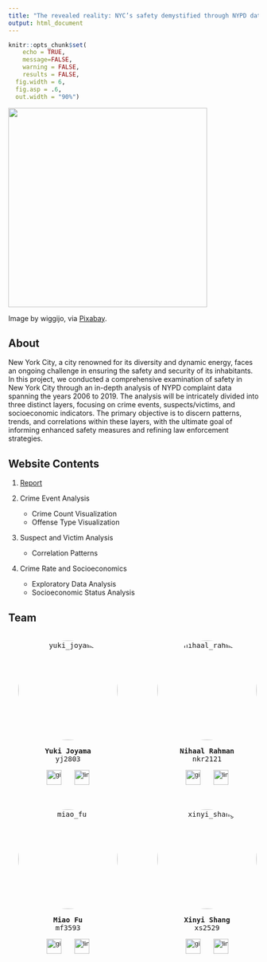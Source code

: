 ```yaml
---
title: "The revealed reality: NYC’s safety demystified through NYPD data"
output: html_document
---
```


```r

knitr::opts_chunk$set(
	echo = TRUE,
	message=FALSE,
	warning = FALSE,
	results = FALSE,
  fig.width = 6,
  fig.asp = .6,
  out.width = "90%")
```

![ ](image/new_york.jpg){height=400}

Image by wiggijo, via <a href="https://pixabay.com/photos/usa-manhattan-contrasts-new-york-1777986/">Pixabay</a>.


## About

New York City, a city renowned for its diversity and dynamic energy, faces an ongoing challenge in ensuring the safety and security of its inhabitants. In this project, we conducted a comprehensive examination of safety in New York City through an in-depth analysis of NYPD complaint data spanning the years 2006 to 2019. The analysis will be intricately divided into three distinct layers, focusing on crime events, suspects/victims, and socioeconomic indicators. The primary objective is to discern patterns, trends, and correlations within these layers, with the ultimate goal of informing enhanced safety measures and refining law enforcement strategies.

## Website Contents

1. [Report](Report.html)

2. Crime Event Analysis
   - Crime Count Visualization
   - Offense Type Visualization

3. Suspect and Victim Analysis
   - Correlation Patterns

4. Crime Rate and Socioeconomics
   - Exploratory Data Analysis
   - Socioeconomic Status Analysis

## Team

<style>
  /* Remove the default focus outline for keyboard users */
  a img:focus-visible {
    outline: none;
  }
</style>

<pre>

<div style="display: flex; flex-wrap: nowrap; overflow-x: auto; white-space: nowrap;">
  <div style="flex: 0 0 auto; margin-left: 20px; margin-right: 80px; text-align: center;">
    <img src="image/yuki_joyama_b.jpeg" alt="yuki_joyama" style="width: 200px; height: 200px; object-fit: cover; object-position: center center; border-radius: 50%;"><p>
    <p><strong>Yuki Joyama</strong><br>yj2803</p>
    <p>
        <button style="border: none; background: none; padding: 0; margin: 0;">
            <a href="https://github.com/yjoyama" style="text-decoration: none;">
                <img src="image/github_icon.png" alt="github_icon" style="width: 30px; height: 30px; object-fit: cover; object-position: center center;">
            </a>
        </button>
        &nbsp;
        <button style="border: none; background: none; padding: 0; margin: 0;">
            <a href="https://www.linkedin.com/in/yuki-joyama" style="text-decoration: none;">
                <img src="image/linkedin_icon.png" alt="linkedin_icon" style="width: 30px; height: 30px; object-fit: cover; object-position: center center;">
            </a>
        </button>
    </p>
  </div>
  
  <div style="flex: 0 0 auto; margin-right: 80px; text-align: center;">
    <img src="image/nihaal_rahman.jpg" alt="nihaal_rahman" style="width: 200px; height: 200px; object-fit: cover; object-position: center center; border-radius: 50%;">
    <p><strong>Nihaal Rahman</strong><br>nkr2121</p>
    <p>
        <button style="border: none; background: none; padding: 0; margin: 0;">
            <a href="https://github.com/nkrahman" style="text-decoration: none;">
                <img src="image/github_icon.png" alt="github_icon" style="width: 30px; height: 30px; object-fit: cover; object-position: center center;">
            </a>
        </button>
        &nbsp;
        <button style="border: none; background: none; padding: 0; margin: 0;">
            <a href="https://www.linkedin.com/in/nihaalrahman/" style="text-decoration: none;">
                <img src="image/linkedin_icon.png" alt="linkedin_icon" style="width: 30px; height: 30px; object-fit: cover; object-position: center center;">
            </a>
        </button>
    </p>
  </div>
  
  <div style="flex: 0 0 auto; margin-right: 20px; text-align: center;">
    <img src="image/siqing_wang.jpg" alt="haha" style="width: 200px; height: 200px; object-fit: cover; object-position: center center; border-radius: 50%;">
    <p><strong>Siqing Wang</strong><br>sw3879</p>
    <p>
        <button style="border: none; background: none; padding: 0; margin: 0;">
            <a href="https://github.com/SiqingWang-sw" style="text-decoration: none;">
                <img src="image/github_icon.png" alt="github_icon" style="width: 30px; height: 30px; object-fit: cover; object-position: center center;">
            </a>
        </button>
        &nbsp;
        <button style="border: none; background: none; padding: 0; margin: 0;">
            <a href="https://www.linkedin.com/in/siqing-wang-sqw/" style="text-decoration: none;">
                <img src="image/linkedin_icon.png" alt="linkedin_icon" style="width: 30px; height: 30px; object-fit: cover; object-position: center center;">
            </a>
        </button>
    </p>
  </div>
  
</div>

<div style="display: flex; flex-wrap: nowrap; overflow-x: auto; white-space: nowrap;">

  <div style="flex: 0 0 auto; margin-left: 20px; margin-right: 80px; text-align: center;">
    <img src="image/miao_fu.jpg" alt="miao_fu" style="width: 200px; height: 200px; object-fit: cover; object-position: center center; border-radius: 50%;">
    <p><strong>Miao Fu</strong><br>mf3593</p>
    <p>
        <button style="border: none; background: none; padding: 0; margin: 0;">
            <a href="https://github.com/Miao130" style="text-decoration: none;">
                <img src="image/github_icon.png" alt="github_icon" style="width: 30px; height: 30px; object-fit: cover; object-position: center center;">
            </a>
        </button>
        &nbsp;
        <button style="border: none; background: none; padding: 0; margin: 0;">
            <a href="https://www.linkedin.com/in/miaofu/" style="text-decoration: none;">
                <img src="image/linkedin_icon.png" alt="linkedin_icon" style="width: 30px; height: 30px; object-fit: cover; object-position: center center;">
            </a>
        </button>
    </p>
  </div>

  <div style="flex: 0 0 auto; margin-right: 80px; text-align: center;">
    <img src="image/xinyi_shang.jpg" alt="xinyi_shang" style="width: 200px; height: 200px; object-fit: cover; object-position: center center; border-radius: 50%;">
    <p><strong>Xinyi Shang</strong><br>xs2529</p>
    <p>
        <button style="border: none; background: none; padding: 0; margin: 0;">
            <a href="https://github.com/XinyiShang" style="text-decoration: none;">
                <img src="image/github_icon.png" alt="github_icon" style="width: 30px; height: 30px; object-fit: cover; object-position: center center;">
            </a>
        </button>
        &nbsp;
        <button style="border: none; background: none; padding: 0; margin: 0;">
            <a href="https://www.linkedin.com/in/xinyi-anna-shang/" style="text-decoration: none;">
                <img src="image/linkedin_icon.png" alt="linkedin_icon" style="width: 30px; height: 30px; object-fit: cover; object-position: center center">
            </a>
        </button>
    </p>
</div>


  <div style="flex: 0 0 auto; margin-right: 20px; text-align: center;">
    <img src="image/allison.jpeg" alt="allison_xia" style="width: 200px; height: 200px; object-fit: cover; object-position: center center; border-radius: 50%;">
    <p><strong>Allison Xia</strong><br>zx2482</p>
    <p>
        <button style="border: none; background: none; padding: 0; margin: 0;">
            <a href="https://github.com/allisonzxia" style="text-decoration: none;">
                <img src="image/github_icon.png" alt="github_icon" style="width: 30px; height: 30px; object-fit: cover; object-position: center center;">
            </a>
        </button>
        &nbsp;
        <button style="border: none; background: none; padding: 0; margin: 0;">
            <a href="https://www.linkedin.com/in/allison-xia/" style="text-decoration: none;">
                <img src="image/linkedin_icon.png" alt="linkedin_icon" style="width: 30px; height: 30px; object-fit: cover; object-position: center center">
            </a>
        </button>
    </p>
  </div>
  
</pre>